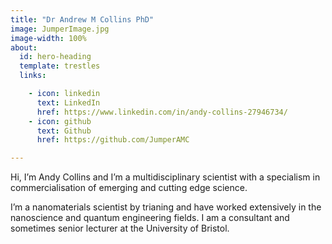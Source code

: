 ```yaml
---
title: "Dr Andrew M Collins PhD"
image: JumperImage.jpg
image-width: 100%
about:
  id: hero-heading
  template: trestles
  links:

    - icon: linkedin
      text: LinkedIn
      href: https://www.linkedin.com/in/andy-collins-27946734/
    - icon: github
      text: Github
      href: https://github.com/JumperAMC

---
```


Hi, I'm Andy Collins and I'm a multidisciplinary scientist with a specialism in commercialisation of emerging and cutting edge science. 

I'm a nanomaterials scientist by trianing and have worked extensively in the nanoscience and quantum engineering fields. I am a consultant and sometimes senior lecturer at the University of Bristol.
